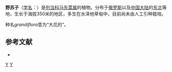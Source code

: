 {{Distinguish|紫蘇}}
{{Speciesbox
| taxon = Pedicularis grandiflora
| authority = Cham. ex Ledeb., 1849
}}

'''野苏子'''（[[学名|学名]]：{{lang|la|''Pedicularis grandiflora''}}）是[[列当科|列当科]][[马先蒿属|马先蒿属]]的植物。分布于[[俄罗斯|俄罗斯]]以及[[中国大陆|中国大陆]]的[[中国东北地区|东北]]等地，生长于海拔350米的地区，多生在水泽他草甸中，目前尚未由人工引种栽培。

种名''grandiflora''意为“大花的”。

== 参考文献 ==
<div class="references-small">
* {{cite web| url =http://www.bioinfo.cn/db05/KmzwSpecies.php?action=view&id=21307| title =野苏子| work =《中国高等植物数据库全库》| publisher =中国科学院微生物研究所| author =昆明植物研究所| accessdate =2009-02-25| deadurl =yes| archiveurl =https://web.archive.org/web/20160305035440/http://www.bioinfo.cn/db05/KmzwSpecies.php?action=view&id=21307| archivedate =2016-03-05}}
</div>
{{Taxonbar|from=Q15231101}}

[[Category:马先蒿属|Y]]
[[Category:_1849年描述的植物|Y]]

{{植物小作品}}